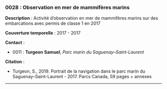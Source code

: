 ### 0028 : Observation en mer de mammifères marins {-}

<!-- -------------------------------------------------- -->
**Description** : Activité d'observation en mer de mammifères marins sur des embarcations avec permis de classe 1 en 2017

<!-- -------------------------------------------------- -->


<!-- -------------------------------------------------- -->

  **Couverture temporelle** : 2017 - 2017



<!-- -------------------------------------------------- -->
**Contact** :


  - 0011 : **Turgeon** **Samuel**, *Parc marin du Saguenay–Saint-Laurent*



<!-- -------------------------------------------------- -->
**Citation** :


  - Turgeon, S., 2019. Portrait de la navigation dans le parc marin du Saguenay–Saint-Laurent - 2017. Parcs Canada, 59 pages + annexes




<!-- -------------------------------------------------- -->




<hr>
<br>
